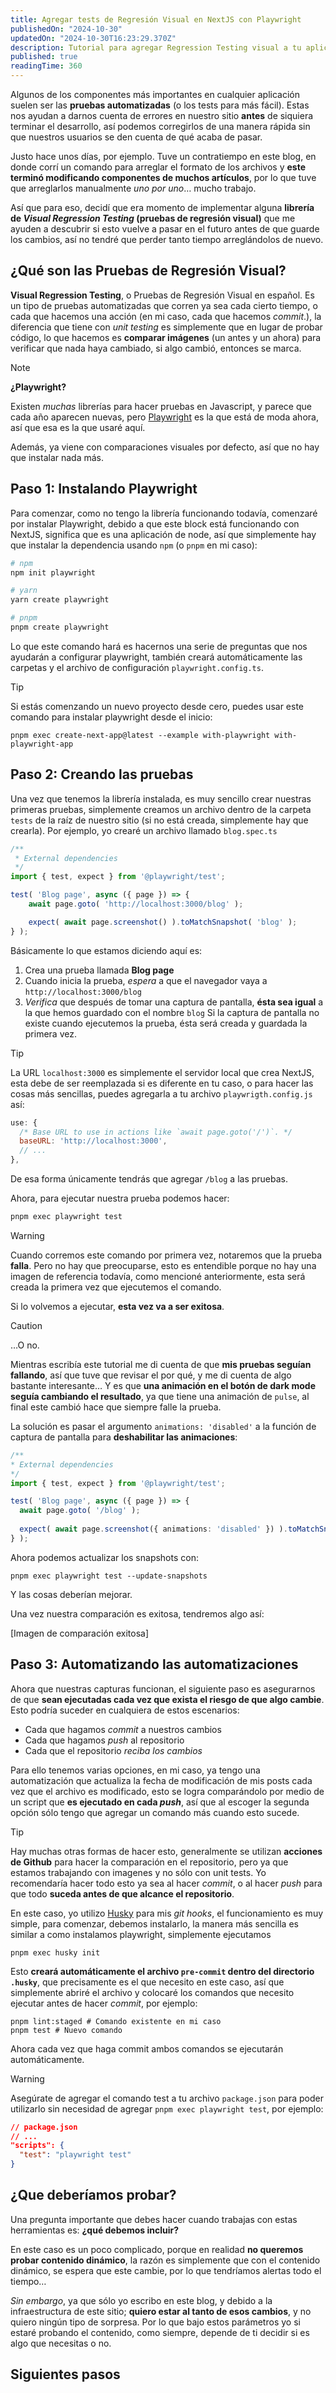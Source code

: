 ```yaml
---
title: Agregar tests de Regresión Visual en NextJS con Playwright
publishedOn: "2024-10-30"
updatedOn: "2024-10-30T16:23:29.370Z"
description: Tutorial para agregar Regression Testing visual a tu aplicación en NextJS utilizando Playwright
published: true
readingTime: 360
---
```

Algunos de los componentes más importantes en cualquier aplicación suelen ser las **pruebas automatizadas** (o los tests para más fácil). Estas nos ayudan a darnos cuenta de errores en nuestro sitio **antes** de siquiera terminar el desarrollo, así podemos corregirlos de una manera rápida sin que nuestros usuarios se den cuenta de qué acaba de pasar.

Justo hace unos días, por ejemplo. Tuve un contratiempo en este blog, en donde corrí un comando para arreglar el formato de los archivos y **este terminó modificando componentes de muchos artículos**, por lo que tuve que arreglarlos manualmente *uno por uno*… mucho trabajo.

Así que para eso, decidí que era momento de implementar alguna **librería de *Visual Regression Testing* (pruebas de regresión visual)** que me ayuden a descubrir si esto vuelve a pasar en el futuro antes de que guarde los cambios, así no tendré que perder tanto tiempo arreglándolos de nuevo.

## ¿Qué son las Pruebas de Regresión Visual?

**Visual Regression Testing**, o Pruebas de Regresión Visual en español. Es un tipo de pruebas automatizadas que corren ya sea cada cierto tiempo, o cada que hacemos una acción (en mi caso, cada que hacemos _commit_.), la diferencia que tiene con _unit testing_ es simplemente que en lugar de probar código, lo que hacemos es **comparar imágenes** (un antes y un ahora) para verificar que nada haya cambiado, si algo cambió, entonces se marca.

> [!NOTE]
> 
> **¿Playwright?**
> 
> Existen _muchas_ librerías para hacer pruebas en Javascript, y parece que cada año aparecen nuevas, pero [Playwright](https://playwright.dev/) es la que está de moda ahora, así que esa es la que usaré aquí.
> 
> Además, ya viene con comparaciones visuales por defecto, así que no hay que instalar nada más.

## Paso 1: Instalando Playwright

Para comenzar, como no tengo la librería funcionando todavía, comenzaré por instalar Playwright, debido a que este block está funcionando con NextJS, significa que es una aplicación de node, así que simplemente hay que instalar la dependencia usando `npm` (o `pnpm` en mi caso):

```bash
# npm
npm init playwright

# yarn
yarn create playwright

# pnpm
pnpm create playwright

```

Lo que este comando hará es hacernos una serie de preguntas que nos ayudarán a configurar playwright, también creará automáticamente las carpetas y el archivo de configuración `playwright.config.ts`. 

> [!TIP]
> 
> Si estás comenzando un nuevo proyecto desde cero, puedes usar este comando para instalar playwright desde el inicio:
> 
> ```shell
> pnpm exec create-next-app@latest --example with-playwright with-playwright-app
> ```

## Paso 2: Creando las pruebas

Una vez que tenemos la librería instalada, es muy sencillo crear nuestras primeras pruebas, simplemente creamos un archivo dentro de la carpeta `tests` de la raíz de nuestro sitio (si no está creada, simplemente hay que crearla). Por ejemplo, yo crearé un archivo llamado `blog.spec.ts`

```ts
/**
 * External dependencies
 */
import { test, expect } from '@playwright/test';

test( 'Blog page', async ({ page }) => {
	await page.goto( 'http://localhost:3000/blog' );

	expect( await page.screenshot() ).toMatchSnapshot( 'blog' );
} );
```

Básicamente lo que estamos diciendo aquí es:

1. Crea una prueba llamada **Blog page**
2. Cuando inicia la prueba, _espera_ a que el navegador vaya a `http://localhost:3000/blog`
3. _Verifica_ que después de tomar una captura de pantalla, **ésta sea igual** a la que hemos guardado con el nombre `blog`
Si la captura de pantalla no existe cuando ejecutemos la prueba, ésta será creada y guardada la primera vez.

> [!TIP]
> 
> La URL `localhost:3000` es simplemente el servidor local que crea NextJS, esta debe de ser reemplazada si es diferente en tu caso, o para hacer las cosas más sencillas, puedes agregarla a tu archivo `playwrigth.config.js` así:
> 
> ```js
> use: {
>   /* Base URL to use in actions like `await page.goto('/')`. */
>   baseURL: 'http://localhost:3000',
>   // ...
> },
> ```
> 
> De esa forma únicamente tendrás que agregar `/blog` a las pruebas.

Ahora, para ejecutar nuestra prueba podemos hacer:

```bash
pnpm exec playwright test
```

> [!WARNING]
> Cuando corremos este comando por primera vez, notaremos que la prueba **falla**. Pero no hay que preocuparse, esto es entendible porque no hay una imagen de referencia todavía, como mencioné anteriormente, esta será creada la primera vez que ejecutemos el comando.
> 
> Si lo volvemos a ejecutar, **esta vez va a ser exitosa**.

> [!CAUTION]
> 
> …O no.
>
> Mientras escribía este tutorial me di cuenta de que **mis pruebas seguían fallando**, así que tuve que revisar el por qué, y me di cuenta de algo bastante interesante… Y es que **una animación en el botón de dark mode seguía cambiando el resultado**, ya que tiene una animación de `pulse`, al final este cambió hace que siempre falle la prueba.
> 
> La solución es pasar el argumento `animations: 'disabled'` a la función de captura de pantalla para **deshabilitar las animaciones**:
> 
> ```ts
> /**
> * External dependencies
> */
> import { test, expect } from '@playwright/test';
> 
> test( 'Blog page', async ({ page }) => {
> 	await page.goto( '/blog' );
> 	
>	expect( await page.screenshot({ animations: 'disabled' }) ).toMatchSnapshot( 'blog' );
> } );
> ```
>
> Ahora podemos actualizar los snapshots con:
> 
> ```shell
> pnpm exec playwright test --update-snapshots
> ```
> 
> Y las cosas deberían mejorar.

Una vez nuestra comparación es exitosa, tendremos algo así:

[Imagen de comparación exitosa]

## Paso 3: Automatizando las automatizaciones

Ahora que nuestras capturas funcionan, el siguiente paso es asegurarnos de que **sean ejecutadas cada vez que exista el riesgo de que algo cambie**. Esto podría suceder en cualquiera de estos escenarios:

* Cada que hagamos *commit* a nuestros cambios
* Cada que hagamos *push* al repositorio
* Cada que el repositorio *reciba los cambios*

Para ello tenemos varias opciones, en mi caso, ya tengo una automatización que actualiza la fecha de modificación de mis posts cada vez que el archivo es modificado, esto se logra comparándolo por medio de un script que **es ejecutado en cada *push***, así que al escoger la segunda opción sólo tengo que agregar un comando más cuando esto sucede.

> [!TIP]
> 
> Hay muchas otras formas de hacer esto, generalmente se utilizan **acciones de Github** para hacer la comparación en el repositorio, pero ya que estamos trabajando con imagenes y no sólo con unit tests. Yo recomendaría hacer todo esto ya sea al hacer *commit*, o al hacer *push* para que todo **suceda antes de que alcance el repositorio**.

En este caso, yo utilizo [Husky](https://typicode.github.io/husky/) para mis *git hooks*, el funcionamiento es muy simple, para comenzar, debemos instalarlo, la manera más sencilla es similar a como instalamos playwright, simplemente ejecutamos

```shell
pnpm exec husky init
```

Esto **creará automáticamente el archivo `pre-commit` dentro del directorio `.husky`**, que precisamente es el que necesito en este caso, así que simplemente abriré el archivo y colocaré los comandos que necesito ejecutar antes de hacer _commit_, por ejemplo:

```shell
pnpm lint:staged # Comando existente en mi caso
pnpm test # Nuevo comando
```

Ahora cada vez que haga commit ambos comandos se ejecutarán automáticamente.

> [!WARNING]
> Asegúrate de agregar el comando test a tu archivo `package.json` para poder utilizarlo sin necesidad de agregar `pnpm exec playwright test`, por ejemplo:
> 
> ```json
> // package.json
> // ...
> "scripts": {
>   "test": "playwright test"
> }
> ```

## ¿Que deberíamos probar?

Una pregunta importante que debes hacer cuando trabajas con estas herramientas es: **¿qué debemos incluir?**

En este caso es un poco complicado, porque en realidad **no queremos probar contenido dinámico**, la razón es simplemente que con el contenido dinámico, se espera que este cambie, por lo que tendríamos alertas todo el tiempo…

*Sin embargo*, ya que sólo yo escribo en este blog, y debido a la infraestructura de este sitio; **quiero estar al tanto de esos cambios**, y no quiero ningún tipo de sorpresa. Por lo que bajo estos parámetros yo si estaré probando el contenido, como siempre, depende de ti decidir si es algo que necesitas o no.

## Siguientes pasos